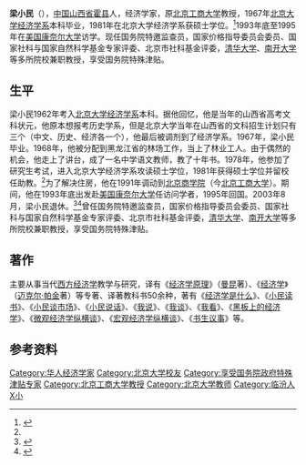 {{Infobox person
| 姓名     = 梁小民
| 图像     = 
| 图像说明 = 
| 出生日期 = {{birth year and age|1943|8}}
| 出生地   = {{ROC}}[[山西省|山西省]][[霍县|霍县]]
| 死亡日期 = 
| 死亡地   = 
| 国籍       = {{PRC}}
| 籍贯       = 
| 别名     = 
| 知名于   = 
| 职业     = 经济学家
| 母校 = [[北京大学|北京大学]]
}}
'''梁小民'''（{{bd|1943年|8月|catIdx=L梁}}），[[中国|中国]][[山西省|山西省]][[霍县|霍县]]人，经济学家，原[[北京工商大学|北京工商大学]]教授，1967年[[北京大学经济学系|北京大学经济学系]]本科毕业，1981年在北京大学经济学系获硕士学位。<ref name=cshd>{{cite news|title=梁小民 出书很多 精品不多|url=http://cul.history.sina.com.cn/o/2006-01-06/1050151163.html|accessdate=2015-04-24|agency=新京报|date=2006-01-06}}{{dead link|date=2018年3月 |bot=InternetArchiveBot |fix-attempted=yes }}</ref>1993年底至1995年在[[美国|美国]][[康奈尔大学|康奈尔大学]]访学。现任国务院特邀监查员，国家价格指导委员会委员、国家社科与国家自然科学基金专家评委、北京市社科基金评委，[[清华大学|清华大学]]、[[南开大学|南开大学]]等多所院校兼职教授，享受国务院特殊津贴。

== 生平 ==
梁小民1962年考入[[北京大学经济学系|北京大学经济学系]]本科。据他回忆，他是当年的山西省高考文科状元，他原本想报考历史学系，但是北京大学当年在山西省的文科招生计划只有三个（中文、历史、经济各一个），他最后被调剂到了经济学系。1967年，梁小民毕业。1968年，他被分配到黑龙江省的林场工作，当上了林业工人。由于偶然的机会，他走上了讲台，成了一名中学语文教师，教了十年书。1978年，他参加了研究生考试，进入北京大学经济学系攻读硕士学位，1981年获得硕士学位并留校任助教。<ref name=cshd/>为了解决住房，他在1991年调动到[[北京商学院|北京商学院]]（今[[北京工商大学|北京工商大学]]）。期间，他在1993年底出发赴[[美国|美国]][[康奈尔大学|康奈尔大学]]任访问学者，1995年回国。2003年8月，梁小民退休。<ref>{{cite news|title=读书不为有用，经济学也非学以致用|url=http://wb.sznews.com/html/2014-07/13/content_2939348.htm|accessdate=2015-04-24|agency=深圳晚报|date=2014-07-13|deadurl=yes|archiveurl=https://web.archive.org/web/20170917130506/http://wb.sznews.com/html/2014-07/13/content_2939348.htm|archivedate=2017年9月17日|df=}}</ref><ref>{{cite news|title=专访梁小民："一介小民"的经济学江湖|url=http://www.cet.com.cn/ycpd/sdyd/1070415.shtml|accessdate=2015-04-24|agency=中国经济新闻网|date=2013-12-25|deadurl=yes|archiveurl=https://web.archive.org/web/20160304085224/http://www.cet.com.cn/ycpd/sdyd/1070415.shtml|archivedate=2016-03-04}}</ref>曾任国务院特邀监查员，国家价格指导委员会委员、国家社科与国家自然科学基金专家评委、北京市社科基金评委，[[清华大学|清华大学]]、[[南开大学|南开大学]]等多所院校兼职教授，享受国务院特殊津贴。

== 著作 ==
主要从事当代[[西方经济学|西方经济学]]教学与研究，译有《[[经济学原理|经济学原理]]》（[[曼昆|曼昆]]著）、《[[经济学|经济学]]》（[[迈克尔·帕金|迈克尔·帕金]]著）等专著、译著教科书50余种，著有《[[经济学是什么|经济学是什么]]》、《[[小民读书|小民读书]]》、《[[小民谈市场|小民谈市场]]》、《[[小民说话|小民说话]]》、《[[我说|我说]]》、《[[我谈|我谈]]》、《[[我看|我看]]》、《[[黑板上的经济学|黑板上的经济学]]》、《[[微观经济学纵横谈|微观经济学纵横谈]]》、《[[宏观经济学纵横谈|宏观经济学纵横谈]]》、《[[书生议事|书生议事]]》等。 

== 参考资料 ==
{{reflist}}

{{DEFAULTSORT:l}}
[[Category:华人经济学家|Category:华人经济学家]]
[[Category:北京大学校友|Category:北京大学校友]]
[[Category:享受国务院政府特殊津贴专家|Category:享受国务院政府特殊津贴专家]]
[[Category:北京工商大学教授|Category:北京工商大学教授]]
[[Category:北京大学教师|Category:北京大学教师]]
[[Category:临汾人|Category:临汾人]]
[[Category:梁姓|X小]]
